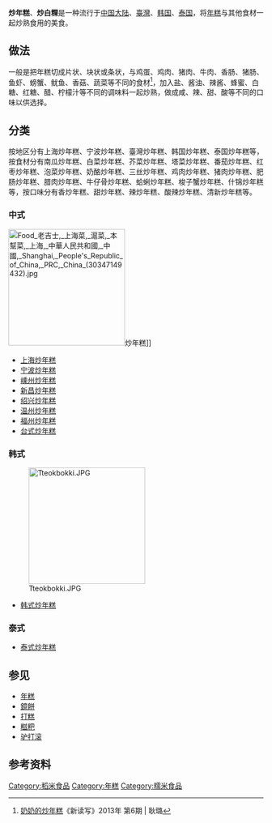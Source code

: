 '''炒年糕'''、'''炒白粿'''是一种流行于[[中国大陆|中国大陆]]、[[臺灣|臺灣]]、[[韩国|韩国]]、[[泰国|泰国]]，将[[年糕|年糕]]与其他食材一起炒熟食用的美食。

==做法==
一般是把年糕切成片状、块状或条状，与鸡蛋、鸡肉、猪肉、牛肉、香肠、猪肠、鱼虾、螃蟹、鱿鱼、香菇、蔬菜等不同的食材<ref>[http://www.cqvip.com/qk/87258x/201306/45798948.html 奶奶的炒年糕]《新读写》2013年 第6期 | 耿璐</ref>，加入盐、酱油、辣酱、蜂蜜、白糖、红糖、醋、柠檬汁等不同的调味料一起炒熟，做成咸、辣、甜、酸等不同的口味以供选择。

== 分类 ==
按地区分有上海炒年糕、宁波炒年糕、臺灣炒年糕、韩国炒年糕、泰国炒年糕等，按食材分有南瓜炒年糕、白菜炒年糕、芥菜炒年糕、塔菜炒年糕、番茄炒年糕、红枣炒年糕、泡菜炒年糕、奶酪炒年糕、三丝炒年糕、鸡肉炒年糕、猪肉炒年糕、肥肠炒年糕、腊肉炒年糕、牛仔骨炒年糕、蛤蜊炒年糕、梭子蟹炒年糕、什锦炒年糕等，按口味分有香炒年糕、甜炒年糕、辣炒年糕、酸辣炒年糕、清新炒年糕等。
===中式===
[[File:Food_老吉士,_上海菜,_滬菜,_本幫菜,_上海,_中華人民共和國,_中國,_Shanghai,_People's_Republic_of_China,_PRC,_China_(30347149432).jpg|230px]]炒年糕]]
*[[上海炒年糕|上海炒年糕]]
*[[宁波炒年糕|宁波炒年糕]]
*[[嵊州炒年糕|嵊州炒年糕]]
*[[新昌炒年糕|新昌炒年糕]]
*[[绍兴炒年糕|绍兴炒年糕]]
*[[温州炒年糕|温州炒年糕]]
*[[福州炒年糕|福州炒年糕]]
*[[台式炒年糕|台式炒年糕]]

===韩式===
[[File:Tteokbokki.JPG|230px]]
*[[辣炒年糕|韩式炒年糕]]

===泰式===
*[[泰式炒年糕|泰式炒年糕]]

== 参见 ==
*[[年糕|年糕]]
*[[鏡餅|鏡餅]]
*[[打糕|打糕]]
*[[糍粑|糍粑]]
*[[驴打滚|驴打滚]]

== 参考资料 ==
<references/>

{{食品小作品}}

[[Category:稻米食品|Category:稻米食品]]
[[Category:年糕|Category:年糕]]
[[Category:糯米食品|Category:糯米食品]]